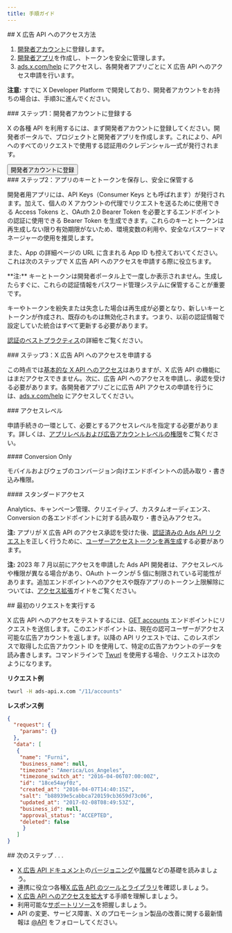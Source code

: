 ```yaml
---
title: 手順ガイド
---
```




<div id="how-to-get-access-to-the-ads-api">
  ## X 広告 API へのアクセス方法
</div>

1. [開発者アカウント](https://developer.x.com/en/apply-for-access)に登録します。
2. [開発者アプリ](https://developer.x.com/app)を作成し、トークンを安全に管理します。
3. [ads.x.com/help](https://ads.x.com/help) にアクセスし、各開発者アプリごとに X 広告 API へのアクセス申請を行います。

<Note>**注意:** すでに X Developer Platform で開発しており、開発者アカウントをお持ちの場合は、手順3に進んでください。</Note>

<div id="step-one-signup-for-a-developer-account">
  ### ステップ1：開発者アカウントに登録する
</div>

X の各種 API を利用するには、まず開発者アカウントに登録してください。開発者ポータルで、プロジェクトと開発者アプリを作成します。これにより、API へのすべてのリクエストで使用する認証用のクレデンシャル一式が発行されます。

<Button href="https://developer.x.com/en/apply-for-access">
  開発者アカウントに登録
</Button>

<div id="step-two-save-your-apps-key-and-tokens-and-keep-them-secure">
  ### ステップ2：アプリのキーとトークンを保存し、安全に保管する
</div>

開発者用アプリには、API Keys（Consumer Keys とも呼ばれます）が発行されます。加えて、個人の X アカウントの代理でリクエストを送るために使用できる Access Tokens と、OAuth 2.0 Bearer Token を必要とするエンドポイントの認証に使用できる Bearer Token を生成できます。これらのキーとトークンは再生成しない限り有効期限がないため、環境変数の利用や、安全なパスワードマネージャーの使用を推奨します。

また、App の詳細ページの URL に含まれる App ID も控えておいてください。これは次のステップで X 広告 API へのアクセスを申請する際に役立ちます。

<Note>
**注:** キーとトークンは開発者ポータル上で一度しか表示されません。生成したらすぐに、これらの認証情報をパスワード管理システムに保管することが重要です。

キーやトークンを紛失または失念した場合は再生成が必要となり、新しいキーとトークンが作成され、既存のものは無効化されます。つまり、以前の認証情報で設定していた統合はすべて更新する必要があります。

[認証のベストプラクティス](https://developer.x.com/en/docs/authentication/guides/authentication-best-practices)の詳細をご覧ください。
</Note>

<div id="step-three-apply-for-access-to-the-ads-api">
  ### ステップ3：X 広告 API へのアクセスを申請する
</div>

この時点では[基本的な X API へのアクセス](https://developer.x.com/en/docs/twitter-api/v1)はありますが、X 広告 API の機能にはまだアクセスできません。次に、広告 API へのアクセスを申請し、承認を受ける必要があります。各開発者アプリごとに広告 API アクセスの申請を行うには、[ads.x.com/help](https://ads.x.com/help) にアクセスしてください。

<div id="access-tiers">
  ### アクセスレベル
</div>

申請手続きの一環として、必要とするアクセスレベルを指定する必要があります。詳しくは、[アプリレベルおよび広告アカウントレベルの権限](https://developer.x.com/en/docs/twitter-ads-api/obtaining-ads-account-access#levels-of-access)をご覧ください。

<div id="conversion-only">
  #### Conversion Only
</div>

モバイルおよびウェブのコンバージョン向けエンドポイントへの読み取り・書き込み権限。

<div id="standard-access">
  #### スタンダードアクセス
</div>

Analytics、キャンペーン管理、クリエイティブ、カスタムオーディエンス、Conversion の各エンドポイントに対する読み取り・書き込みアクセス。

<Note>**注:** アプリが X 広告 API のアクセス承認を受けた後、[認証済みの Ads API リクエスト](https://developer.x.com/en/docs/twitter-ads-api/making-authenticated-requests)を正しく行うために、[ユーザーアクセストークンを再生成](https://developer.x.com/resources/fundamentals/authentication/obtaining-user-access-tokens)する必要があります。</Note>

<Note>**注:** 2023 年 7 月以前にアクセスを申請した Ads API 開発者は、アクセスレベルや権限が異なる場合があり、OAuth トークンが 5 個に制限されている可能性があります。追加エンドポイントへのアクセスや既存アプリのトークン上限解除については、[アクセス拡張](https://developer.x.com/en/docs/twitter-ads-api/increasing-access)ガイドをご覧ください。</Note>

<div id="make-your-first-request">
  ## 最初のリクエストを実行する
</div>

X 広告 API へのアクセスをテストするには、[GET accounts](https://developer.x.com/en/docs/twitter-ads-api/campaign-management/api-reference/accounts) エンドポイントにリクエストを送信します。このエンドポイントは、現在の認可ユーザーがアクセス可能な広告アカウントを返します。以降の API リクエストでは、このレスポンスで取得した広告アカウント ID を使用して、特定の広告アカウントのデータを読み書きします。コマンドラインで [Twurl](https://developer.x.com/en/docs/tutorials/using-twurl) を使用する場合、リクエストは次のようになります。

**リクエスト例**

```bash
twurl -H ads-api.x.com "/11/accounts"
```

**レスポンス例**

```json
{
  "request": {
    "params": {}
  },
  "data": [
   {
    "name": "Furni",
    "business_name": null,
    "timezone": "America/Los_Angeles",
    "timezone_switch_at": "2016-04-06T07:00:00Z",
    "id": "18ce54ayf0z",
    "created_at": "2016-04-07T14:40:15Z",
    "salt": "b88939e5cabbca720159cb3659d73c06",
    "updated_at": "2017-02-08T08:49:53Z",
    "business_id": null,
    "approval_status": "ACCEPTED",
    "deleted": false
     }
   ]
}
```

<div id="up-next">
  ## 次のステップ . . .
</div>

- [X 広告 API ドキュメント](https://developer.x.com/en/docs/twitter-ads-api)の[バージョニング](https://developer.x.com/en/docs/twitter-ads-api/versioning)や[階層](https://developer.x.com/en/docs/twitter-ads-api/hierarchy-terminology)などの基礎を読みましょう。
- 連携に役立つ各種[X 広告 API のツールとライブラリ](https://developer.x.com/en/docs/twitter-ads-api/tools-and-libraries)を確認しましょう。
- [X 広告 API へのアクセスを拡大](https://developer.x.com/en/docs/twitter-ads-api/increasing-access)する手順を理解しましょう。
- 利用可能な[サポートリソース](https://developer.x.com/en/support/twitter-ads-api)を把握しましょう。
- API の変更、サービス障害、X のプロモーション製品の改善に関する最新情報は [@API](https://x.com/API) をフォローしてください。